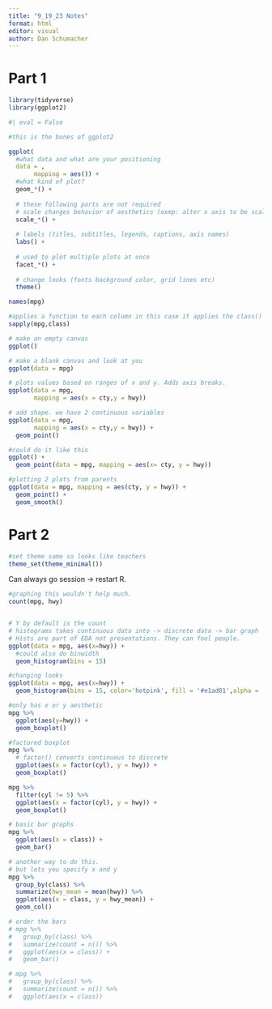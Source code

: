 ```yaml
---
title: "9_19_23 Notes"
format: html
editor: visual
author: Dan Schumacher
---
```


# Part 1

```r
library(tidyverse)
library(ggplot2)
```

```r
#| eval = False

#this is the bones of ggplot2

ggplot(
  #what data and what are your positioning
  data = ,
       mapping = aes()) +
  #what kind of plot?
  geom_*() +
  
  # these following parts are not required
  # scale changes behavior of aesthetics (exmp: alter x axis to be scaled)
  scale_*() + 
  
  # labels (titles, subtitles, legends, captions, axis names)
  labs() +
  
  # used to plot multiple plots at once
  facet_*() +
  
  # change looks (fonts background color, grid lines etc)
  theme()
```

```r
names(mpg)

#applies a function to each column in this case it applies the class() function across mpg's cols.
sapply(mpg,class)
```

```r
# make an empty canvas
ggplot()

# make a blank canvas and look at you
ggplot(data = mpg)

# plots values based on ranges of x and y. Adds axis breaks.
ggplot(data = mpg,
       mapping = aes(x = cty,y = hwy))

# add shape. we have 2 continuous variables
ggplot(data = mpg,
       mapping = aes(x = cty,y = hwy)) +
  geom_point()

#could do it like this
ggplot() +
  geom_point(data = mpg, mapping = aes(x= cty, y = hwy))

#plotting 2 plots from parents
ggplot(data = mpg, mapping = aes(cty, y = hwy)) +
  geom_point() +
  geom_smooth()

```

# Part 2

```r
#set theme same so looks like teachers
theme_set(theme_minimal())
```

Can always go session -\> restart R.

```r
#graphing this wouldn't help much. 
count(mpg, hwy)


# Y by default is the count
# histograms takes continuous data into -> discrete data -> bar graph
# Hists are part of EDA not presentations. They can fool people.
ggplot(data = mpg, aes(x=hwy)) +
  #could also do binwidth
  geom_histogram(bins = 15)

#changing looks
ggplot(data = mpg, aes(x=hwy)) +
  geom_histogram(bins = 15, color='hotpink', fill = '#e1ad01',alpha = .3)

```

```r
#only has x or y aesthetic
mpg %>% 
  ggplot(aes(y=hwy)) +
  geom_boxplot()

#factored boxplot
mpg %>% 
  # factor() converts continuous to discrete
  ggplot(aes(x = factor(cyl), y = hwy)) +
  geom_boxplot()

mpg %>% 
  filter(cyl != 5) %>% 
  ggplot(aes(x = factor(cyl), y = hwy)) +
  geom_boxplot()
```

```r
# basic bar graphs
mpg %>% 
  ggplot(aes(x = class)) +
  geom_bar()

# another way to do this.
# but lets you specify x and y
mpg %>% 
  group_by(class) %>% 
  summarize(hwy_mean = mean(hwy)) %>% 
  ggplot(aes(x = class, y = hwy_mean)) +
  geom_col()

# order the bars
# mpg %>% 
#   group_by(class) %>% 
#   summarize(count = n()) %>% 
#   ggplot(aes(x = class)) +
#   geom_bar()

# mpg %>% 
#   group_by(class) %>% 
#   summarize(count = n()) %>% 
#   ggplot(aes(x = class))
```
